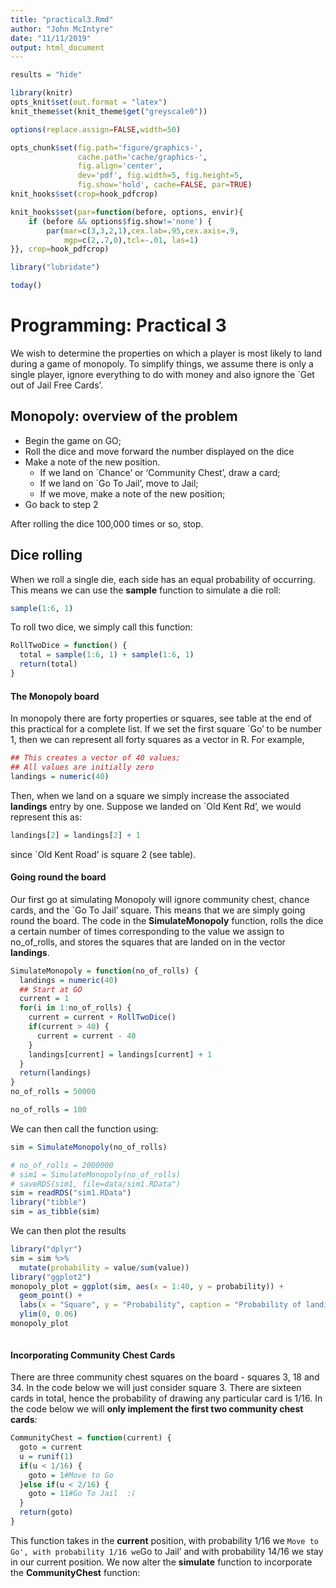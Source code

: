 ```yaml
---
title: "practical3.Rmd"
author: "John McIntyre"
date: "11/11/2019"
output: html_document
---
```


```r
results = "hide"
```


```r
library(knitr)
opts_knit$set(out.format = "latex")
knit_theme$set(knit_theme$get("greyscale0"))

options(replace.assign=FALSE,width=50)

opts_chunk$set(fig.path='figure/graphics-', 
               cache.path='cache/graphics-', 
               fig.align='center', 
               dev='pdf', fig.width=5, fig.height=5, 
               fig.show='hold', cache=FALSE, par=TRUE)
knit_hooks$set(crop=hook_pdfcrop)

knit_hooks$set(par=function(before, options, envir){
    if (before && options$fig.show!='none') {
        par(mar=c(3,3,2,1),cex.lab=.95,cex.axis=.9,
            mgp=c(2,.7,0),tcl=-.01, las=1)
}}, crop=hook_pdfcrop)
```

```r
library("lubridate")
```
```r
today()
```

# Programming: Practical 3
We wish to determine the properties on which a player is most likely to land during a game of monopoly. To simplify things, we assume there is only a single player, ignore everything to do with money and also ignore the `Get out of Jail Free Cards'.

## Monopoly: overview of the problem 
* Begin the game on GO;
* Roll the dice and move forward the number displayed on the dice
* Make a note of the new position.
    +  If we land on `Chance' or 'Community Chest', draw a card;
    +  If we land on `Go To Jail', move to Jail;
    +  If we move, make a note of the new position;
* Go back to step 2

After rolling the dice 100,000 times or so, stop.

## Dice rolling 
When we roll a single die, each side has an equal probability of occurring. This
means we can use the **sample** function to simulate a die roll:

```r
sample(1:6, 1)
```

To roll two dice, we simply call this function:

```r
RollTwoDice = function() {
  total = sample(1:6, 1) + sample(1:6, 1)
  return(total)
}
```


#### The Monopoly board
In monopoly there are forty properties or squares, see table at the
end of this practical for a complete list. If we set the first square `Go' to be
number 1, then we can represent all forty squares as a vector in R. For example,

```r
## This creates a vector of 40 values;
## All values are initially zero
landings = numeric(40)
```

Then, when we land on a square we simply increase the associated **landings** entry by one. Suppose we landed on `Old Kent Rd', we would represent this as:

```r
landings[2] = landings[2] + 1
```
since `Old Kent Road' is square 2 (see table).

#### Going round the board
Our first go at simulating Monopoly will ignore community chest, chance cards,
and the `Go To Jail' square. This means that we are simply going round the
board. The code in the **SimulateMonopoly** function, rolls the dice a certain number of times corresponding to the value we assign to no_of_rolls, and stores the squares that are landed on in the vector **landings**. 

```r
SimulateMonopoly = function(no_of_rolls) {    
  landings = numeric(40)
  ## Start at GO
  current = 1
  for(i in 1:no_of_rolls) {
    current = current + RollTwoDice()
    if(current > 40) {
      current = current - 40
    }
    landings[current] = landings[current] + 1
  }
  return(landings)
}
no_of_rolls = 50000
```

```r
no_of_rolls = 100
```

We can then call the function using:
```r
sim = SimulateMonopoly(no_of_rolls)
```

```r
# no_of_rolls = 2000000
# sim1 = SimulateMonopoly(no_of_rolls)
# saveRDS(sim1, file=data/sim1.RData")
sim = readRDS("sim1.RData")
library("tibble")
sim = as_tibble(sim)
```

We can then plot the results
```r
library("dplyr")
sim = sim %>% 
  mutate(probability = value/sum(value))
library("ggplot2")
monopoly_plot = ggplot(sim, aes(x = 1:40, y = probability)) +
  geom_point() +
  labs(x = "Square", y = "Probability", caption = "Probability of landing on monopoly square.") +
  ylim(0, 0.06)
monopoly_plot
```

```r
```

#### Incorporating Community Chest Cards
There are three community chest squares on the board - squares 3, 18 and 34. In
the code below we will just consider square 3. There are sixteen cards in total,
hence the probability of drawing any particular card is 1/16. In the code below
we will **only implement the first two community chest cards**:

```r
CommunityChest = function(current) {
  goto = current
  u = runif(1)
  if(u < 1/16) {
    goto = 1#Move to Go
  }else if(u < 2/16) {
    goto = 11#Go To Jail  :(
  }
  return(goto)
}
```

This function takes in the **current** position, with probability
1/16 we `Move to Go', with probability 1/16 we `Go to Jail' and with probability
14/16 we stay in our current position. We now alter the **simulate** function
to incorporate the **CommunityChest** function:



